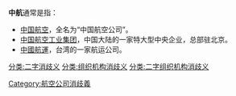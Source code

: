 '''中航'''通常是指：
*[[中国航空|中国航空]]，全名为“中国航空公司”。
*[[中国航空工业集团|中国航空工业集团]]，中国大陆的一家特大型中央企业，总部驻北京。
*[[中國航運|中國航運]]，台湾的一家航运公司。

{{disambig}}
[[Category:航空公司消歧義|Category:航空公司消歧義]]
[[分类:二字消歧义|分类:二字消歧义]]
[[分类:组织机构消歧义|分类:组织机构消歧义]]
[[分类:二字组织机构消歧义|分类:二字组织机构消歧义]]